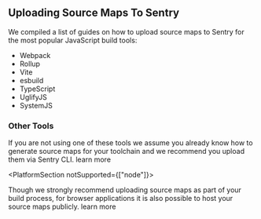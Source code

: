 ## Uploading Source Maps To Sentry

We compiled a list of guides on how to upload source maps to Sentry for the most popular JavaScript build tools:

- <PlatformLink to="/sourcemaps/uploading/webpack/">Webpack</PlatformLink>
- <PlatformLink to="/sourcemaps/uploading/rollup/">Rollup</PlatformLink>
- <PlatformLink to="/sourcemaps/uploading/vite/">Vite</PlatformLink>
- <PlatformLink to="/sourcemaps/uploading/esbuild/">esbuild</PlatformLink>
- <PlatformLink to="/sourcemaps/uploading/typescript/">TypeScript</PlatformLink>
- <PlatformLink to="/sourcemaps/uploading/uglifyjs/">UglifyJS</PlatformLink>
- <PlatformLink to="/sourcemaps/uploading/systemjs/">SystemJS</PlatformLink>

### Other Tools

If you are not using one of these tools we assume you already know how to generate source maps for your toolchain and we recommend you upload them via Sentry CLI. <PlatformLink to="/sourcemaps/uploading/cli/">learn more</PlatformLink>

<PlatformSection notSupported={["node"]}>

<Note>Though we strongly recommend uploading source maps as part of your build process, for browser applications it is also possible to host your source maps publicly. <PlatformLink to="/sourcemaps/uploading/hosting-publicly/">learn more</PlatformLink></Note>

</PlatformSection>
